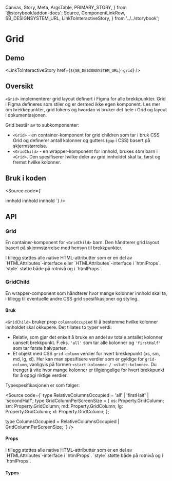   Canvas,
  Story,
  Meta,
  ArgsTable,
  PRIMARY_STORY,
} from '@storybook/addon-docs';
  Source,
  ComponentLinkRow,
  SB_DESIGNSYSTEM_URL,
  LinkToInteractiveStory,
} from '../../storybook';

<Meta title="Design system/Grid/API" component={Grid} />

# Grid

<ComponentLinkRow
  docsHref=""
  githubHref="https://github.com/domstolene/designsystem/tree/master/components/src/components/Grid"
/>

## Demo

<Canvas>
  <Story id="design-system-grid--page-example" />
</Canvas>

<LinkToInteractiveStory href={`${SB_DESIGNSYSTEM_URL}-grid`} />

## Oversikt

`<Grid>` implementerer grid layout definert i Figma for alle brekkpunkter. Grid i Figma defineres som stiler og er dermed ikke egen komponent.
Les mer om brekkepunkter, grid tokens og hvordan vi bruker det hele i <Link href='https://design.domstol.no/987b33f71/p/442cff-grid-og-layout/b/312b16' external>Grid og layout i dokumentasjonen</Link>.

Grid består av to subkomponenter:

- `<Grid>` - en container-komponent for grid children som tar i bruk CSS Grid og definerer antall kolonner og gutters (`gap` i CSS) basert på skjermstørrelse.
- `<GridChild>` - en wrapper-komponent for innhold, brukes som barn i `<Grid>`. Den spesifiserer hvilke deler av grid innholdet skal ta, først og fremst hvilke kolonner.

## Bruk i koden

<Source code={`

<Grid as="div">
  <GridChild columnsOccupied="all">innhold</GridChild>
  <GridChild
    columnsOccupied={{
      xs: '1/-1',
      sm: '1/7',
      md: '1/11',
      lg: '1/11',
      xl: '1/9',
    }}
  >
    innhold
  </GridChild>
  <GridChild
    columnsOccupied={{
      xs: '1/-1',
      sm: '7/9',
      md: '11/13',
      lg: '11/13',
      xl: '8/13',
    }}
  >
    innhold
  </GridChild>
</Grid>
`} />

## API

### Grid

En container-komponent for `<GridChild>` barn. Den håndterer grid layout basert på skjermstørrelse med hensyn til brekkpunkter.

<ArgsTable story={PRIMARY_STORY} />
I tillegg støttes alle native HTML-attributter som er en del av `HTMLAttributes<HTMLDivElement>`-interface eller `HTMLAttributes<HTMLFormElement>`-interface i `htmlProps`.
`style` støtte både på rotnivå og i `htmlProps`.

### GridChild

En wrapper-component som håndterer hvor mange kolonner innhold skal ta, i tillegg til eventuelle andre CSS grid spesifikasjoner og styling.

#### Bruk

`<GridChild>` bruker prop `columnsOccupied` til å bestemme hvilke kolonner innholdet skal okkupere.
Det tillates to typer verdi:

- Relativ, som gjør det enkelt å bruke en andel av totale antallet kolonner uansett brekkpunkt. F.eks. `'all'` som tar alle kolonner og `'firstHalf'` som tar første halvparten.
- Et objekt med CSS `grid-column` verdier for hvert brekkepunkt (xs, sm, md, lg, xl). Her kan man spesifisere verdier som er gyldige for `grid-column`, vanligvis på formen `<start-kolonne> / <slutt-kolonne>`. Du trenger å vite hvor mange kolonner er tilgjengelige for hvert brekkpunkt for å oppgi riktige verdier.

Typespesifikasjonen er som følger:

<Source code={`
type RelativeColumnsOccupied = 'all' | 'firstHalf' | 'secondHalf';
type GridColumnPerScreenSize = {
  xs: Property.GridColumn;
  sm: Property.GridColumn;
  md: Property.GridColumn;
  lg: Property.GridColumn;
  xl: Property.GridColumn;
};

type ColumnsOccupied = RelativeColumnsOccupied | GridColumnPerScreenSize;
`} />

#### Props

<ArgsTable of={GridChild} />
I tillegg støttes alle native HTML-attributter som er en del av `HTMLAttributes<HTMLDivElement>`-interface i `htmlProps`.
`style` støtte både på rotnivå og i `htmlProps`.

#### Types
